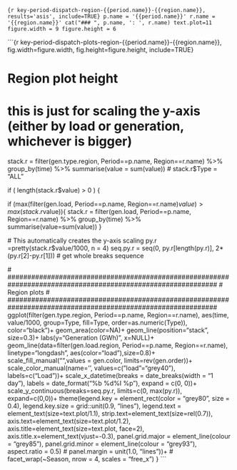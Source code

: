 
```{r key-period-dispatch-region-{{period.name}}-{{region.name}}, results='asis', include=TRUE}
p.name = '{{period.name}}'
r.name = '{{region.name}}'
cat("### ", p.name, ': ', r.name)
text.plot=11
figure.width = 9
figure.height = 6
```

```{r key-period-dispatch-plots-region-{{period.name}}-{{region.name}}, fig.width=figure.width, fig.height=figure.height, include=TRUE}

# ###############################################################################
# Region plot height
# ###############################################################################  

# this is just for scaling the y-axis (either by load or generation, whichever is bigger)
stack.r = filter(gen.type.region, Period==p.name, Region==r.name) %>% 
  group_by(time) %>%
  summarise(value = sum(value))
# stack.r$Type = "ALL"

if ( length(stack.r$value) > 0 ) {
  
  if (max(filter(gen.load, Period==p.name, Region==r.name)$value)>max(stack.r$value)){
    stack.r = filter(gen.load, Period==p.name, Region==r.name) %>%
    group_by(time) %>%
    summarise(value=sum(value))
  }

  # This automatically creates the y-axis scaling
  py.r  =pretty(stack.r$value/1000, n = 4)
  seq.py.r = seq(0, py.r[length(py.r)], 2*(py.r[2]-py.r[1])) # get whole breaks sequence
  
  # #############################################################################################################
  # Region plots
  # #############################################################################################################
  ggplot(filter(gen.type.region, Period==p.name, Region==r.name), aes(time, value/1000, group=Type, fill=Type, order=as.numeric(Type)), color="black")+
        geom_area(color=NA)+
        geom_line(position="stack", size=0.3)+
        labs(y="Generation (GWh)", x=NULL)+
        geom_line(data=filter(gen.load.region, Period==p.name, Region==r.name), linetype="longdash", aes(color="load"),size=0.8)+
        scale_fill_manual("",values = gen.color, limits=rev(gen.order))+
        scale_color_manual(name='', values=c("load"="grey40"), labels=c("Load"))+
        scale_x_datetime(breaks = date_breaks(width = "1 day"), labels = date_format("%b %d\n%I %p"), expand = c(0, 0))+
        scale_y_continuous(breaks=seq.py.r, limits=c(0, max(py.r)), expand=c(0,0))+
        theme(legend.key = element_rect(color = "grey80", size = 0.4),
              legend.key.size = grid::unit(0.9, "lines"), 
              legend.text = element_text(size=text.plot/1.1),
              strip.text=element_text(size=rel(0.7)),
              axis.text=element_text(size=text.plot/1.2), 
              axis.title=element_text(size=text.plot, face=2), 
              axis.title.x=element_text(vjust=-0.3),
              panel.grid.major = element_line(colour = "grey85"),
              panel.grid.minor = element_line(colour = "grey93"),
              aspect.ratio = 0.5)
  #                           panel.margin = unit(1.0, "lines"))+
  #                           facet_wrap(~Season, nrow = 4, scales = "free_x")
}
```



  
  